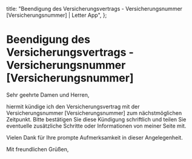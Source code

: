   title: "Beendigung des Versicherungsvertrags - Versicherungsnummer [Versicherungsnummer] | Letter App",
};

# Beendigung des Versicherungsvertrags - Versicherungsnummer [Versicherungsnummer]

Sehr geehrte Damen und Herren,

hiermit kündige ich den Versicherungsvertrag mit der Versicherungsnummer [Versicherungsnummer] zum nächstmöglichen Zeitpunkt. Bitte bestätigen Sie diese Kündigung schriftlich und teilen Sie eventuelle zusätzliche Schritte oder Informationen von meiner Seite mit.

Vielen Dank für Ihre prompte Aufmerksamkeit in dieser Angelegenheit.

Mit freundlichen Grüßen,
